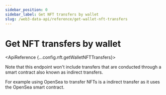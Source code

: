 ```yaml
---
sidebar_position: 0
sidebar_label: Get NFT transfers by wallet
slug: /web3-data-api/reference/get-wallet-nft-transfers
---
```



# Get NFT transfers by wallet

<ApiReference {...config.nft.getWalletNFTTransfers}>
  <Admonition type="info" icon="💡" title="INDIRECT NFT TRANSFERS">
    <p>
      Note that this endpoint won't include transfers that are conducted through
      a smart contract also known as indirect transfers.
    </p>
    <p>
      For example using OpenSea to transfer NFTs is a indirect transfer as it
      uses the OpenSea smart contract.
    </p>
  </Admonition>
</ApiReference>
